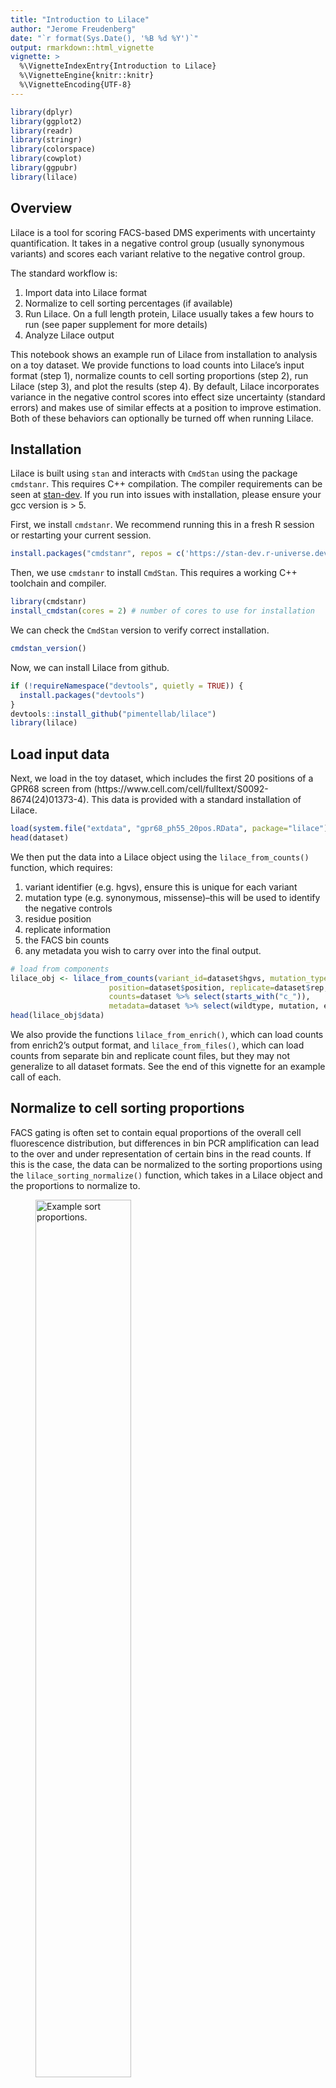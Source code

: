 ```yaml
---
title: "Introduction to Lilace"
author: "Jerome Freudenberg"
date: "`r format(Sys.Date(), '%B %d %Y')`"
output: rmarkdown::html_vignette
vignette: >
  %\VignetteIndexEntry{Introduction to Lilace}
  %\VignetteEngine{knitr::knitr}
  %\VignetteEncoding{UTF-8}
---
```



```r
library(dplyr)
library(ggplot2)
library(readr)
library(stringr)
library(colorspace)
library(cowplot)
library(ggpubr)
library(lilace)
```

## Overview

Lilace is a tool for scoring FACS-based DMS experiments with uncertainty quantification. It takes in a negative control group (usually synonymous variants) and scores each variant relative to the negative control group.

The standard workflow is:

1. Import data into Lilace format
2. Normalize to cell sorting percentages (if available)
3. Run Lilace. On a full length protein, Lilace usually takes a few hours to run (see paper supplement for more details)
4. Analyze Lilace output

This notebook shows an example run of Lilace from installation to analysis on a toy dataset. We provide functions to load counts into Lilace's input format (step 1), normalize counts to cell sorting proportions (step 2), run Lilace (step 3), and plot the results (step 4). By default, Lilace incorporates variance in the negative control scores into effect size uncertainty (standard errors) and makes use of similar effects at a position to improve estimation. Both of these behaviors can optionally be turned off when running Lilace. 

## Installation
Lilace is built using `stan` and interacts with `CmdStan` using the package `cmdstanr`. This requires C++ compilation. The compiler requirements can be seen at [stan-dev](https://github.com/stan-dev/stan/wiki/Coding-Style-and-Idioms#supported-cpp-versions-and-compilers).
If you run into issues with installation, please ensure your gcc version is > 5.

First, we install `cmdstanr`. We recommend running this in a fresh R session or restarting your current session.
```r
install.packages("cmdstanr", repos = c('https://stan-dev.r-universe.dev', getOption("repos")))
```
Then, we use `cmdstanr` to install `CmdStan`. This requires a working C++ toolchain and compiler.
```r
library(cmdstanr)
install_cmdstan(cores = 2) # number of cores to use for installation
```
We can check the `CmdStan` version to verify correct installation.
```r
cmdstan_version()
```
Now, we can install Lilace from github.
```r
if (!requireNamespace("devtools", quietly = TRUE)) {
  install.packages("devtools")
}
devtools::install_github("pimentellab/lilace")
library(lilace)
```

## Load input data
Next, we load in the toy dataset, which includes the first 20 positions of a GPR68 screen from (https://www.cell.com/cell/fulltext/S0092-8674(24)01373-4). This data is provided with a standard installation of Lilace.
```r
load(system.file("extdata", "gpr68_ph55_20pos.RData", package="lilace"))
head(dataset)
```
We then put the data into a Lilace object using the `lilace_from_counts()` function, which requires:

1. variant identifier (e.g. hgvs), ensure this is unique for each variant
2. mutation type (e.g. synonymous, missense)--this will be used to identify the negative controls
3. residue position
4. replicate information
5. the FACS bin counts
6. any metadata you wish to carry over into the final output.
```r
# load from components
lilace_obj <- lilace_from_counts(variant_id=dataset$hgvs, mutation_type=dataset$type, 
                      position=dataset$position, replicate=dataset$rep, 
                      counts=dataset %>% select(starts_with("c_")), 
                      metadata=dataset %>% select(wildtype, mutation, exp))
head(lilace_obj$data)
```
We also provide the functions `lilace_from_enrich()`, which can load counts from enrich2's output format, and `lilace_from_files()`, which can load counts from separate bin and replicate count files, but they may not generalize to all dataset formats. See the end of this vignette for an example call of each.

## Normalize to cell sorting proportions
FACS gating is often set to contain equal proportions of the overall cell fluorescence distribution, but differences in bin PCR amplification can lead to the over and under representation of certain bins in the read counts. If this is the case, the data can be normalized to the sorting proportions using the `lilace_sorting_normalize()` function, which takes in a Lilace object and the proportions to normalize to.

![Example sort proportions.](gpr68_ph55_sort.png){width=60%}

In this case the sort proportions don't add up to 1, but that's okay, they are scaled to add up to 1 internally.
```r
# normalize to sorting proportions
GPR_FACS_trace_percent_55 <- c(0.2184, 0.1972, 0.1869, 0.1236)

lilace_obj <- lilace_sorting_normalize(lilace_obj, GPR_FACS_trace_percent_55, rep_specific=F)
head(lilace_obj$normalized_data)
```
If we wish to normalize to replicate-specific sorting proportions, we can format it like the following. The replicate labels in the list (R1, R2, R3) should correspond to the labels used in the Lilace input. 
```r
# normalize to sorting proportions
GPR_FACS_trace_percent_55 <- list(R1=c(0.2184, 0.1972, 0.1869, 0.1236),
                                  R2=c(0.2184, 0.1972, 0.1869, 0.1236),
                                  R3=c(0.2184, 0.1972, 0.1869, 0.1236))

lilace_obj <- lilace_sorting_normalize(lilace_obj, GPR_FACS_trace_percent_55, rep_specific=T)
head(lilace_obj$normalized_data)
```

## Run Lilace
Once, we are ready to run Lilace, we first specify an output directory where the output and model fitting logs will be saved.
```r
output_dir <- "output"
```
Then, we use the function `lilace_fit_model()` to run the main Lilace algorithm. This should only take a few minutes on this truncated dataset, but usually takes a few hours on a full length protein.

By default, the negative controls will be identified by variants labeled as `synonymous` in the `lilace$data$type` column. This can be changed by setting the `control_label` argument to a different value in the column. To disable the negative control-based bias correction, set `control_correction` to `FALSE`. To disable position-level grouping, set `use_positions` to `FALSE`. We provide example outputs for both of these options towards the end of the vignette.
```r
lilace_obj <- lilace_fit_model(lilace_obj, output_dir, control_label="synonymous", 
                               control_correction=T, use_positions=T, pseudocount=T,
                               n_parallel_chains=4)
```
Once it's done running, Lilace saves the scores for each variant to `output/lilace_output/variant_scores.tsv`. The scores dataframe is also saved in `lilace_obj$scores`. The scores are also combined with the input dataframe at `lilace_obj$fitted_data`.
```r
scores <- read_tsv("output/lilace_output/variant_scores.tsv", show_col_types = FALSE)
head(scores)
```
The `effect` column represents the estimated effect size / score for a variant, while `effect_se` gives the standard error. `lfsr` is the local false sign rate, which is a Bayesian measure of significance analogous to a p-value. For example, a default way to call discoveries would be to set a threshold of `lfsr < 0.05`. We encode this in the `discovery05` column where a `-1` indicates a significant leftward shift in fluorescence, `+1` a significant rightward shift, and `0` is not significant. `pos_mean` and `pos_sd` are the estimated position-level mean and variance parameters--these parameters are only included in the final score table if Lilace was run with `use_positions=T`.

## Plot results
To analyze the output of the model, we can first plot the score distributions of the different mutation types using `lilace_score_density()` and ensure they align with expectations.
```r
lilace_score_density(scores, output_dir, score.col="effect", 
                     name="score_histogram", hist=T, scale.free=T)
```

We observe a substantial LOF mode for indels, a smaller one for missense mutations, and a distribution around zero for synonymous mutations.

Next, we plot the estimated scores on a heatmap.
```r
lilace_score_heatmap(scores, output_dir, score.col="effect", name="score_heatmap", 
                     x.text=4, seq.text=1.5, y.text=3)
```

As well as the discoveries, at a threshold of `lfsr < 0.05`. Again, -1 indicates a significant leftward shift in fluorescence, +1 a rightward shift, and 0 is not significant.
```r
lilace_score_heatmap(scores, output_dir, score.col="discovery05", name="discovery05_heatmap", 
                     x.text=4, seq.text=1.5, y.text=3)
```

From here on, further analysis can be done, such as mapping to protein structure and qualitatively analyzing the results.

## Example runs without negative control correction or position hierarchy

#### Without the negative control-based bias correction
Without the negative control-based bias correction, the effect size standard errors are smaller and more effects are called significant (at the cost of more false positives). You may want to run this in cases where variance in negative controls do not provide a good estimate of experimental uncertainty (e.g. only a single WT variant), but you still want Lilace scores for each variant. In this case, Lilace uncertainty estimates (effect standard errors) do not incorporate any notion of negative control variance, which may result in more false positives. (note: a control label column is still required as a reference set to score against)

```r
# specify outpur dir
output_dir <- "output_no_nc_correction"
# run the model on data
fitted_data <- lilace_fit_model(lilace_obj, output_dir, control_label="synonymous", 
                                control_correction=F)
# read scores file
scores <- read_tsv("output_no_nc_correction/lilace_output/variant_scores.tsv", show_col_types = FALSE)
print(head(scores))
lilace_score_heatmap(scores, output_dir, score.col="effect", name="score_heatmap", 
                     x.text=4, seq.text=1.5, y.text=3)
lilace_score_heatmap(scores, output_dir, score.col="discovery05", name="discovery05_heatmap", 
                     x.text=4, seq.text=1.5, y.text=3)
```

#### Without the position hierarchy
Without using position effects to inform variant effect estimates, each effect size will be completely independent of the others at its position. You may want to run this if the data has more than a single residue mutation at a time or complete position independence is desired for downstream analysis (e.g. clinical classification that uses multiple effects at a position as a line of evidence). 
```r
# specify outpur dir
output_dir <- "output_nopos"
# run the model on data
fitted_data <- lilace_fit_model(lilace_obj, output_dir, control_label="synonymous", 
                                use_positions=F)
# read scores file
scores <- read_tsv("output_nopos/lilace_output/variant_scores.tsv", show_col_types = FALSE)
print(head(scores))
lilace_score_heatmap(scores, output_dir, score.col="effect", name="score_heatmap", 
                     x.text=4, seq.text=1.5, y.text=3)
lilace_score_heatmap(scores, output_dir, score.col="discovery05", name="discovery05_heatmap", 
                     x.text=4, seq.text=1.5, y.text=3)
```

## View posterior samples
For convenience and advanced analysis, the posterior samples are saved in `lilace_output/posterior_samples.RData`. They can be analyzed further with the `posterior` package. Here is an example of how to access them:
```r
library(posterior)
draws <- readRDS("output/lilace_output/posterior_samples.RData")
posterior_samples <- posterior::as_draws_rvars(draws)
head(posterior::draws_of(posterior_samples$a))
```

## Format input data from Enrich2 output format

This function expects data in the following format created through processing counts with Enrich2.
![Enrich2 counts example format](enrich_format.png){width=60%}

```r
enrich_file <- system.file("extdata", "kir21_enrich_format.tsv", package="lilace")
lilace_obj_from_enrich <- lilace_from_enrich(enrich_file, pheno="abundance") # filtering to just the abundance phenotype
head(lilace_obj_from_enrich$data)
```

## Format input from separate gating files
Here, we provide an example of formatting from multiple input files where the counts for each bin and replicate are in different files (such as from the Dumpling processing pipeline). The counts will be joined by shared column names, so each file must have at least a variant id column, a position column, and a mutation type column. For example the counts from bin 1 in replicate 1 could look like:
![Separate file counts example format](sep_file_counts.png){width=60%}

```r
# input files in list format 
# (can add more replicates or bins--make sure they are in order from left to right)
file_list <- list(R1=list(
  system.file("extdata", "multi_input/R1_A.tsv", package="lilace"), # rep 1 bin 1
  system.file("extdata", "multi_input/R1_B.tsv", package="lilace"), # rep 1 bin 2
  system.file("extdata", "multi_input/R1_C.tsv", package="lilace"), # rep 1 bin 3
  system.file("extdata", "multi_input/R1_D.tsv", package="lilace")  # rep 1 bin 4 
  ),
                  R2=list(
  system.file("extdata", "multi_input/R2_A.tsv", package="lilace"), # rep 2 bin 1 
  system.file("extdata", "multi_input/R2_B.tsv", package="lilace"), # rep 2 bin 2
  system.file("extdata", "multi_input/R2_C.tsv", package="lilace"), # rep 2 bin 3
  system.file("extdata", "multi_input/R2_D.tsv", package="lilace")) # rep 2 bin 4
  ) 
lilace_obj_from_multi_file <- lilace_from_files(file_list, 
                                                variant_id_col="hgvs",
                                                position_col="position",
                                                mutation_type_col="type",
                                                count_col="count", # column containing count is called count
                                                delim="\t") 

head(lilace_obj_from_multi_file$data)
```











